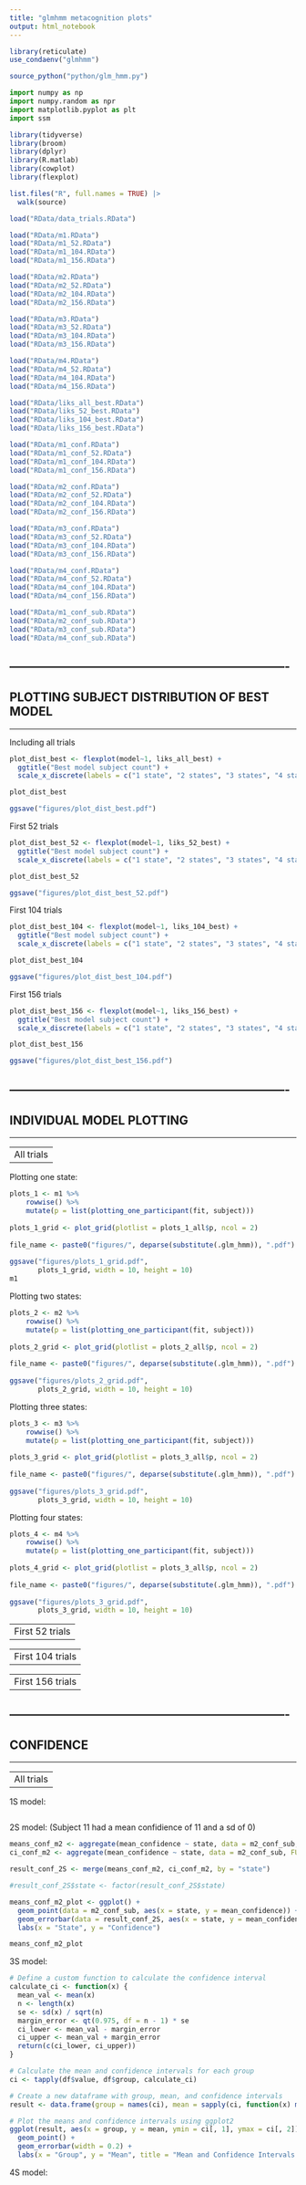 ---
title: "glmhmm metacognition plots"
output: html_notebook
---

```{r}
library(reticulate)
use_condaenv("glmhmm")

source_python("python/glm_hmm.py")
```

```{python}
import numpy as np
import numpy.random as npr
import matplotlib.pyplot as plt
import ssm 
```

```{r}
library(tidyverse)
library(broom)
library(dplyr)
library(R.matlab)
library(cowplot)
library(flexplot)

list.files("R", full.names = TRUE) |> 
  walk(source)
```

```{r}
load("RData/data_trials.RData")
```

```{r}
load("RData/m1.RData")
load("RData/m1_52.RData")
load("RData/m1_104.RData")
load("RData/m1_156.RData")

load("RData/m2.RData")
load("RData/m2_52.RData")
load("RData/m2_104.RData")
load("RData/m2_156.RData")

load("RData/m3.RData")
load("RData/m3_52.RData")
load("RData/m3_104.RData")
load("RData/m3_156.RData")

load("RData/m4.RData")
load("RData/m4_52.RData")
load("RData/m4_104.RData")
load("RData/m4_156.RData")
```

```{r}
load("RData/liks_all_best.RData")
load("RData/liks_52_best.RData")
load("RData/liks_104_best.RData")
load("RData/liks_156_best.RData")

```

```{r}
load("RData/m1_conf.RData")
load("RData/m1_conf_52.RData")
load("RData/m1_conf_104.RData")
load("RData/m1_conf_156.RData")

load("RData/m2_conf.RData")
load("RData/m2_conf_52.RData")
load("RData/m2_conf_104.RData")
load("RData/m2_conf_156.RData")

load("RData/m3_conf.RData")
load("RData/m3_conf_52.RData")
load("RData/m3_conf_104.RData")
load("RData/m3_conf_156.RData")

load("RData/m4_conf.RData")
load("RData/m4_conf_52.RData")
load("RData/m4_conf_104.RData")
load("RData/m4_conf_156.RData")
```

```{r}
load("RData/m1_conf_sub.RData")
load("RData/m2_conf_sub.RData")
load("RData/m3_conf_sub.RData")
load("RData/m4_conf_sub.RData")
```


----------------------------------------------------------------------
----------------------------------------------------------------------
PLOTTING SUBJECT DISTRIBUTION OF BEST MODEL 
----------------------------------------------------------------------
----------------------------------------------------------------------


Including all trials
```{r}
plot_dist_best <- flexplot(model~1, liks_all_best) +
  ggtitle("Best model subject count") +
  scale_x_discrete(labels = c("1 state", "2 states", "3 states", "4 states"))

plot_dist_best

ggsave("figures/plot_dist_best.pdf")
```

First 52 trials
```{r}
plot_dist_best_52 <- flexplot(model~1, liks_52_best) +
  ggtitle("Best model subject count") +
  scale_x_discrete(labels = c("1 state", "2 states", "3 states", "4 states"))

plot_dist_best_52

ggsave("figures/plot_dist_best_52.pdf")
```

First 104 trials
```{r}
plot_dist_best_104 <- flexplot(model~1, liks_104_best) +
  ggtitle("Best model subject count") +
  scale_x_discrete(labels = c("1 state", "2 states", "3 states", "4 states"))

plot_dist_best_104

ggsave("figures/plot_dist_best_104.pdf")
```

First 156 trials
```{r}
plot_dist_best_156 <- flexplot(model~1, liks_156_best) +
  ggtitle("Best model subject count") +
  scale_x_discrete(labels = c("1 state", "2 states", "3 states", "4 states"))

plot_dist_best_156

ggsave("figures/plot_dist_best_156.pdf")
```


----------------------------------------------------------------------
----------------------------------------------------------------------
INDIVIDUAL MODEL PLOTTING
----------------------------------------------------------------------
----------------------------------------------------------------------


----------------------------------------------------------------------
All trials
----------------------------------------------------------------------


Plotting one state:
```{r}
plots_1 <- m1 %>% 
    rowwise() %>% 
    mutate(p = list(plotting_one_participant(fit, subject)))
  
plots_1_grid <- plot_grid(plotlist = plots_1_all$p, ncol = 2)
  
file_name <- paste0("figures/", deparse(substitute(.glm_hmm)), ".pdf")
  
ggsave("figures/plots_1_grid.pdf", 
       plots_1_grid, width = 10, height = 10)
m1
```

Plotting two states:
```{r}
plots_2 <- m2 %>% 
    rowwise() %>% 
    mutate(p = list(plotting_one_participant(fit, subject)))
  
plots_2_grid <- plot_grid(plotlist = plots_2_all$p, ncol = 2)
  
file_name <- paste0("figures/", deparse(substitute(.glm_hmm)), ".pdf")
  
ggsave("figures/plots_2_grid.pdf", 
       plots_2_grid, width = 10, height = 10)
```

Plotting three states:
```{r}
plots_3 <- m3 %>% 
    rowwise() %>% 
    mutate(p = list(plotting_one_participant(fit, subject)))
  
plots_3_grid <- plot_grid(plotlist = plots_3_all$p, ncol = 2)
  
file_name <- paste0("figures/", deparse(substitute(.glm_hmm)), ".pdf")
  
ggsave("figures/plots_3_grid.pdf", 
       plots_3_grid, width = 10, height = 10)
```

Plotting four states:
```{r}
plots_4 <- m4 %>% 
    rowwise() %>% 
    mutate(p = list(plotting_one_participant(fit, subject)))
  
plots_4_grid <- plot_grid(plotlist = plots_3_all$p, ncol = 2)
  
file_name <- paste0("figures/", deparse(substitute(.glm_hmm)), ".pdf")
  
ggsave("figures/plots_3_grid.pdf", 
       plots_3_grid, width = 10, height = 10)
```


----------------------------------------------------------------------
First 52 trials
----------------------------------------------------------------------





----------------------------------------------------------------------
First 104 trials
----------------------------------------------------------------------





----------------------------------------------------------------------
First 156 trials
----------------------------------------------------------------------





----------------------------------------------------------------------
----------------------------------------------------------------------
CONFIDENCE
----------------------------------------------------------------------
----------------------------------------------------------------------


----------------------------------------------------------------------
All trials
----------------------------------------------------------------------



1S model:
```{r}

```

2S model:
(Subject 11 had a mean confidience of 11 and a sd of 0)
```{r}
means_conf_m2 <- aggregate(mean_confidence ~ state, data = m2_conf_sub, FUN = mean)
ci_conf_m2 <- aggregate(mean_confidence ~ state, data = m2_conf_sub, FUN = function(x) t.test(x)$conf.int)

result_conf_2S <- merge(means_conf_m2, ci_conf_m2, by = "state")

#result_conf_2S$state <- factor(result_conf_2S$state)

means_conf_m2_plot <- ggplot() +
  geom_point(data = m2_conf_sub, aes(x = state, y = mean_confidence)) +
  geom_errorbar(data = result_conf_2S, aes(x = state, y = mean_confidence.x, ymin = mean_confidence.y[,1], ymax = mean_confidence.y[,2], color = state), width = 0.2) +
  labs(x = "State", y = "Confidence")

means_conf_m2_plot
```

3S model:
```{r}
# Define a custom function to calculate the confidence interval
calculate_ci <- function(x) {
  mean_val <- mean(x)
  n <- length(x)
  se <- sd(x) / sqrt(n)
  margin_error <- qt(0.975, df = n - 1) * se
  ci_lower <- mean_val - margin_error
  ci_upper <- mean_val + margin_error
  return(c(ci_lower, ci_upper))
}

# Calculate the mean and confidence intervals for each group
ci <- tapply(df$value, df$group, calculate_ci)

# Create a new dataframe with group, mean, and confidence intervals
result <- data.frame(group = names(ci), mean = sapply(ci, function(x) mean(x)), ci)

# Plot the means and confidence intervals using ggplot2
ggplot(result, aes(x = group, y = mean, ymin = ci[, 1], ymax = ci[, 2])) +
  geom_point() +
  geom_errorbar(width = 0.2) +
  labs(x = "Group", y = "Mean", title = "Mean and Confidence Intervals by Group")
```

4S model:
```{r}

```



